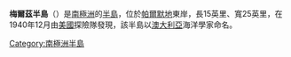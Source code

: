 {{Coord|72|15|S|61|5|W||display=title}}

'''梅爾茲半島'''（{{lang-en|Merz Peninsula}}）是[[南極洲|南極洲]]的[[半島|半島]]，位於[[帕爾默地|帕爾默地]]東岸，長15英里、寬25英里，在1940年12月由[[美國|美國]]探險隊發現，該半島以[[澳大利亞|澳大利亞]]海洋學家命名。

{{Antarctica-geo-stub}}
[[Category:南極洲半島|Category:南極洲半島]]